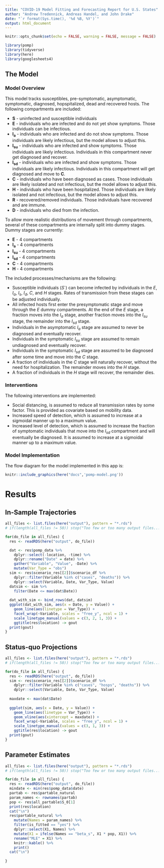 ```yaml
---
title: "COVID-19 Model Fitting and Forecasting Report for U.S. States"
author: "Andrew Tredennick, Andreas Handel, and John Drake"
date: "`r format(Sys.time(), '%d %B, %Y')`"
output: html_document
---
```


```r
knitr::opts_chunk$set(echo = FALSE, warning = FALSE, message = FALSE)
```

```r
library(pomp)
library(tidyverse)
library(here)
library(googlesheets4)
```



## The Model 

### Model Overview

This model tracks susceptibles, pre-symptomatic, asymptomatic, symptomatic, diagnosed, hopspitalized, dead and recovered hosts. 
The following compartments are included:  

* **S** - uninfected and susceptible individuals 
* **E** - individuals who are infected and do not yet show symptoms. Those individuals can be infectious.
* **I~a~** - individuals who are infected and do not show symptoms. Those individuals are likely infectious, but the model allows to adjust this.
* **I~su~** - individuals who are infected and show symptoms. Those individuals are likely infectious. Individuals in this compartment never get diagnosed and recover.
* **I~sd~** - individuals who are infected and show symptoms. Those individuals are likely infectious. Individuals in this compartment will get diagnosed and move to **C**.
* **C** - individuals who have been diagnosed as cases. Those individuals are likely isolated and not infectious, but the model allows to adjust this.
* **H** - individuals who have been hospitalized. Those individuals are likely isolated and not infectious, but the model allows to adjust this.
* **R** - recovered/removed individuals. Those individuals have recovered and are immune. 
* **D** - individuals who died from the infection. 

To allow more realistic distributions of movement through compartments, several of these compartments are internally split into dummy stages. Dummy stages are currently:

* **E** - 4 compartments
* **I~a~** - 4 compartments 
* **I~su~** - 4 compartments
* **I~sd~** - 4 compartments
* **C** - 4 compartments
* **H** - 4 compartments


The included processes/mechanisms are the following:

* Susceptible individuals ($S$`) can become infected by individuals in the $E$, $I_a$, $I_s$, $I_d$, $C$, and $H$ stages. Rates of transmission from these stages can be adjusted individually.
* All infected hosts first enter the presymptomatic stage and move through the $E$ dummy compartments. At the end of the $E$ stage, a fraction moves into the $I_a$ stage, another fraction moves into the $I_{su}$ stage,  the remainder into the $I_{sd}$ stage.
* Individuals in the asymptomatic $I_a$ stage are assumed to never be diagnosed and eventually recover.
* Individuals in the symptomatic $I_{su}$ stage are assumed to remain undiagnosed and eventually recover.
* Individuals in the symptomatic $I_{sd}$ stage are assumed to be diagnosed after some time and move into the $C$ stage.
* A fraction of individuals in the $C$ stage will naturally recover, without the need for hospitalization. The remainder moves into the $H$ stage.
* A fraction of individuals in the $H$ stage will recover, the remainder dies.

### Interventions

The following interventions are implemented:

* Social distancing, is assumed to reduce all transmission rates by some factor. This is provided as covariate based on mobility data.
* Increased speed of detection, which is assumed to increase at a sigmoidal manner up to a maximum value.
* Increased level of detection, which is assumed to increase the fraction of symptomatic individuals that move into the $I_{sd}$ compartment and will eventually be diagnosed. It is assumed to increase at a sigmoidal manner up to a maximum value.


### Model Implementation
The flow diagram for the model implemented in this app is:

```r
knitr::include_graphics(here("docs",'pomp-model.png'))
```


# Results

## In-Sample Trajectories

```r
all_files <- list.files(here("output"), pattern = "*.rds")
# if(length(all_files != 50)) stop("Too few or too many output files...")

for(do_file in all_files) {
  res <- readRDS(here("output", do_file))

  dat <- res$pomp_data %>%
    dplyr::select(-location, -time) %>%
    dplyr::rename("Date" = date) %>%
    gather("Variable", "Value", -Date) %>%
    mutate(Var_Type = "obs")
  sim <- res$scenario_res[[2]]$scenario_df %>%
    dplyr::filter(Variable %in% c("cases", "deaths")) %>%
    dplyr::select(Variable, Date, Var_Type, Value)
  datsim <- sim %>%
    filter(Date <= max(dat$Date))
  
  dat_with_sim <- bind_rows(dat, datsim)
  ggplot(dat_with_sim, aes(x = Date, y = Value)) +
    geom_line(aes(linetype = Var_Type)) +
    facet_wrap(~Variable, scales = "free_y", ncol = 1) +
    scale_linetype_manual(values = c(3, 2, 1, 3)) +
    ggtitle(res$location) -> gout
  print(gout)
}
``` 

## Status-quo Projections

```r
all_files <- list.files(here("output"), pattern = "*.rds")
# if(length(all_files != 50)) stop("Too few or too many output files...")

for(do_file in all_files) {
  res <- readRDS(here("output", do_file))
  sim <- res$scenario_res[[2]]$scenario_df %>%
    dplyr::filter(Variable %in% c("cases", "hosps", "deaths")) %>%
    dplyr::select(Variable, Date, Var_Type, Value)
  
  maxdate <- max(dat$Date)
  
  ggplot(sim, aes(x = Date, y = Value)) +
    geom_line(aes(linetype = Var_Type)) +
    geom_vline(aes(xintercept = maxdate)) +
    facet_wrap(~Variable, scales = "free_y", ncol = 1) +
    scale_linetype_manual(values = c(3, 1, 3)) +
    ggtitle(res$location) -> gout
  print(gout)
}
```

## Parameter Estimates
```r
all_files <- list.files(here("output"), pattern = "*.rds")
# if(length(all_files != 50)) stop("Too few or too many output files...")

for(do_file in all_files) {
  res <- readRDS(here("output", do_file))
  mindate <- min(res$pomp_data$date)
  partab <- res$partable_natural
  param_names <- rownames(partab)
  pop <- res$all_partable$S_0[1]
  print(res$location)
  cat("\n")
  res$partable_natural %>%
    mutate(Names = param_names) %>%
    filter(is_fitted == "yes") %>%
    dplyr::select(X1, Names) %>%
    mutate(X1 = ifelse(Names == "beta_s", X1 * pop, X1)) %>%
    rename("MLE" = X1) %>%
    knitr::kable() %>%
    print()
  cat("\n")
    
}
```
